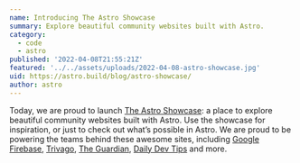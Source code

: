 ```yaml
---
name: Introducing The Astro Showcase
summary: Explore beautiful community websites built with Astro.
category:
  - code
  - astro
published: '2022-04-08T21:55:21Z'
featured: '../../assets/uploads/2022-04-08-astro-showcase.jpg'
uid: https://astro.build/blog/astro-showcase/
author: astro
---
```



Today, we are proud to launch [The Astro Showcase](https://astro.build/showcase): a place to explore beautiful community websites built with Astro. Use the showcase for inspiration, or just to check out what’s possible in Astro. We are proud to be powering the teams behind these awesome sites, including [Google Firebase](https://firebase.blog/), [Trivago](https://tech.trivago.com/), [The Guardian](https://developers.theguardian.com/), [Daily Dev Tips](https://daily-dev-tips.com/) and more.

<ArticlePhoto
	src={screenshot}
	caption="Screenshot of three showcase sites built with Astro"
	alt="Introducing the new Astro Showcase"
/>
